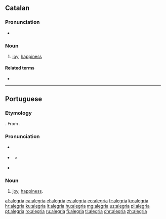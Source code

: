 {{also|Alegria|alegría}}
==Catalan==

===Pronunciation===
* {{rhymes|ia|lang=ca}}

===Noun===
{{ca-noun|f}}

# {{lb|ca|usually|uncountable}} [[joy]], [[happiness]]

====Related terms====
* {{l|ca|alegrar}}

----

==Portuguese==

===Etymology===
{{suffix|alegre|ia|alt1=Alegre|gloss1=happy|lang=pt}}. From {{der|pt|roa-opt|alegria}}.

===Pronunciation===
* {{a|PT}} {{IPA|/ɐ.lɨ.ˈɣɾi.ɐ/|lang=pt}}
* {{a|Brazil}} {{IPA|/a.le.ˈɡɾi.ɐ/|lang=pt}}
** {{a|Northeast Brazil}} {{IPA|/a.le.ˈɡɾi.ɐ/|/a.li.ˈɡɾi.ɐ/|lang=pt}}
* {{hyphenation|a|le|gri|a|lang=pt}}

===Noun===
{{pt-noun|f}}

# [[joy]], [[happiness]].

[[af:alegria]]
[[ca:alegria]]
[[el:alegria]]
[[es:alegria]]
[[eo:alegria]]
[[fr:alegria]]
[[ko:alegria]]
[[hr:alegria]]
[[ku:alegria]]
[[lt:alegria]]
[[hu:alegria]]
[[mg:alegria]]
[[uz:alegria]]
[[pl:alegria]]
[[pt:alegria]]
[[ro:alegria]]
[[ru:alegria]]
[[fi:alegria]]
[[tl:alegria]]
[[chr:alegria]]
[[zh:alegria]]